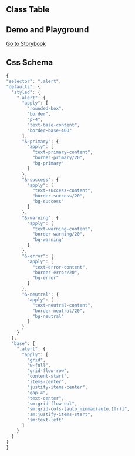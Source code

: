 
## Class Table

<CssTable name="alert" />

## Demo and Playground

[Go to Storybook](https://icestack-storybook.vercel.app/?path=/docs/feedback-alert--docs)

## Css Schema

```js
{
"selector": ".alert",
"defaults": {
  "styled": {
    ".alert": {
      "apply": [
        "rounded-box",
        "border",
        "p-4",
        "text-base-content",
        "border-base-400"
      ],
      "&-primary": {
        "apply": [
          "text-primary-content",
          "border-primary/20",
          "bg-primary"
        ]
      },
      "&-success": {
        "apply": [
          "text-success-content",
          "border-success/20",
          "bg-success"
        ]
      },
      "&-warning": {
        "apply": [
          "text-warning-content",
          "border-warning/20",
          "bg-warning"
        ]
      },
      "&-error": {
        "apply": [
          "text-error-content",
          "border-error/20",
          "bg-error"
        ]
      },
      "&-neutral": {
        "apply": [
          "text-neutral-content",
          "border-neutral/20",
          "bg-neutral"
        ]
      }
    }
  },
  "base": {
    ".alert": {
      "apply": [
        "grid",
        "w-full",
        "grid-flow-row",
        "content-start",
        "items-center",
        "justify-items-center",
        "gap-4",
        "text-center",
        "sm:grid-flow-col",
        "sm:grid-cols-[auto_minmax(auto,1fr)]",
        "sm:justify-items-start",
        "sm:text-left"
      ]
    }
  }
}
}
```